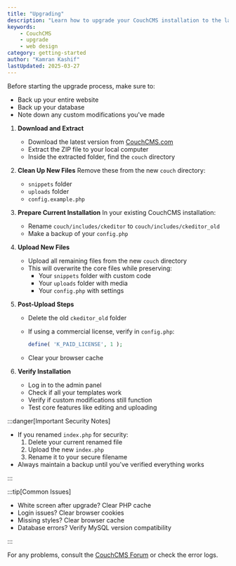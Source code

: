 ```yaml
---
title: "Upgrading"
description: "Learn how to upgrade your CouchCMS installation to the latest version."
keywords:
    - CouchCMS
    - upgrade
    - web design
category: getting-started
author: "Kamran Kashif"
lastUpdated: 2025-03-27
---
```



Before starting the upgrade process, make sure to:

- Back up your entire website
- Back up your database
- Note down any custom modifications you've made

<Steps>

1. **Download and Extract**
   - Download the latest version from [CouchCMS.com](https://www.couchcms.com/)
   - Extract the ZIP file to your local computer
   - Inside the extracted folder, find the `couch` directory

2. **Clean Up New Files**
   Remove these from the new `couch` directory:
   - `snippets` folder
   - `uploads` folder
   - `config.example.php`

3. **Prepare Current Installation**
   In your existing CouchCMS installation:
   - Rename `couch/includes/ckeditor` to `couch/includes/ckeditor_old`
   - Make a backup of your `config.php`

4. **Upload New Files**
   - Upload all remaining files from the new `couch` directory
   - This will overwrite the core files while preserving:
     - Your `snippets` folder with custom code
     - Your `uploads` folder with media
     - Your `config.php` with settings

5. **Post-Upload Steps**
   - Delete the old `ckeditor_old` folder
   - If using a commercial license, verify in `config.php`:

     ```php title="couch/config.php"
     define( 'K_PAID_LICENSE', 1 );
     ```

   - Clear your browser cache

6. **Verify Installation**
   - Log in to the admin panel
   - Check if all your templates work
   - Verify if custom modifications still function
   - Test core features like editing and uploading

</Steps>

:::danger[Important Security Notes]

- If you renamed `index.php` for security:
  1. Delete your current renamed file
  2. Upload the new `index.php`
  3. Rename it to your secure filename
- Always maintain a backup until you've verified everything works

:::

:::tip[Common Issues]

- White screen after upgrade? Clear PHP cache
- Login issues? Clear browser cookies
- Missing styles? Clear browser cache
- Database errors? Verify MySQL version compatibility

:::

For any problems, consult the [CouchCMS Forum](https://www.couchcms.com/forum/) or check the error logs.
